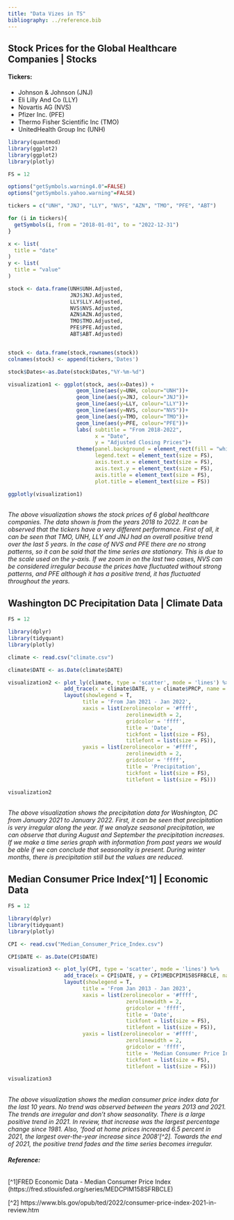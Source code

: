 ```yaml
---
title: "Data Vizes in TS"
bibliography: ../reference.bib
---
```


## Stock Prices for the Global Healthcare Companies | Stocks
#### **Tickers:**
- Johnson & Johnson (JNJ)
- Eli Lilly And Co (LLY)
- Novartis AG (NVS)
- Pfizer Inc. (PFE)
- Thermo Fisher Scientific Inc (TMO)
- UnitedHealth Group Inc (UNH)
```r
library(quantmod)
library(ggplot2)
library(ggplot2)
library(plotly)

FS = 12

options("getSymbols.warning4.0"=FALSE)
options("getSymbols.yahoo.warning"=FALSE)

tickers = c("UNH", "JNJ", "LLY", "NVS", "AZN", "TMO", "PFE", "ABT")

for (i in tickers){
  getSymbols(i, from = "2018-01-01", to = "2022-12-31")
}

x <- list(
  title = "date"
)
y <- list(
  title = "value"
)

stock <- data.frame(UNH$UNH.Adjusted,
                    JNJ$JNJ.Adjusted,
                    LLY$LLY.Adjusted,
                    NVS$NVS.Adjusted,
                    AZN$AZN.Adjusted,
                    TMO$TMO.Adjusted,
                    PFE$PFE.Adjusted,
                    ABT$ABT.Adjusted)


stock <- data.frame(stock,rownames(stock))
colnames(stock) <- append(tickers,'Dates')

stock$Dates<-as.Date(stock$Dates,"%Y-%m-%d")

visualization1 <- ggplot(stock, aes(x=Dates)) +
                      geom_line(aes(y=UNH, colour="UNH"))+
                      geom_line(aes(y=JNJ, colour="JNJ"))+
                      geom_line(aes(y=LLY, colour="LLY"))+
                      geom_line(aes(y=NVS, colour="NVS"))+
                      geom_line(aes(y=TMO, colour="TMO"))+
                      geom_line(aes(y=PFE, colour="PFE"))+
                      labs( subtitle = "From 2018-2022",
                            x = "Date",
                            y = "Adjusted Closing Prices")+
                      theme(panel.background = element_rect(fill = "white", colour = "grey50"),
                            legend.text = element_text(size = FS),
                            axis.text.x = element_text(size = FS),
                            axis.text.y = element_text(size = FS),
                            axis.title = element_text(size = FS),
                            plot.title = element_text(size = FS))

ggplotly(visualization1)
```

<br/>
*The above visualization shows the stock prices of 6 global healthcare companies. The data shown is from the years 2018 to 2022. It can be observed that the tickers have a very different performance. First of all, it can be seen that TMO, UNH, LLY and  JNJ had an overall positive trend over the last 5 years. In the case of NVS and PFE there are no strong patterns, so it can be said that the time series are stationary. This is due to the scale used on the y-axis. If we zoom in on the last two cases, NVS can be considered irregular because the prices have fluctuated without strong patterns, and PFE although it has a positive trend, it has fluctuated throughout the years.*


## Washington DC Precipitation Data | Climate Data
```r

FS = 12

library(dplyr)
library(tidyquant)
library(plotly)

climate <- read.csv("climate.csv")

climate$DATE <- as.Date(climate$DATE)

visualization2 <- plot_ly(climate, type = 'scatter', mode = 'lines') %>%
                  add_trace(x = climate$DATE, y = climate$PRCP, name = 'Precipitation', line=list(color='rgb(174, 198, 207)')) %>%
                  layout(showlegend = T,
                        title = 'From Jan 2021 - Jan 2022', 
                        xaxis = list(zerolinecolor = '#ffff',
                                      zerolinewidth = 2,
                                      gridcolor = 'ffff',
                                      title = 'Date',
                                      tickfont = list(size = FS),
                                      titlefont = list(size = FS)),
                        yaxis = list(zerolinecolor = '#ffff',
                                      zerolinewidth = 2,
                                      gridcolor = 'ffff',
                                      title = 'Precipitation',
                                      tickfont = list(size = FS),
                                      titlefont = list(size = FS)))

visualization2

```

<br/>
*The above visualization shows the precipitation data for Washington, DC from January 2021 to January 2022. First, it can be seen that precipitation is very irregular along the year. If we analyze seasonal precipitation, we can observe that during August and September the precipitation increases. If we make a time series graph with information from past years we would be able if we can conclude that seasonality is present. During winter months, there is precipitation still but the values are reduced.*

## Median Consumer Price Index[^1] | Economic Data
```r

FS = 12

library(dplyr)
library(tidyquant)
library(plotly)

CPI <- read.csv("Median_Consumer_Price_Index.csv")

CPI$DATE <- as.Date(CPI$DATE)

visualization3 <- plot_ly(CPI, type = 'scatter', mode = 'lines') %>%
                  add_trace(x = CPI$DATE, y = CPI$MEDCPIM158SFRBCLE, name = 'Median Consumer Price Index', line=list(color='rgb(174, 198, 207)')) %>%
                  layout(showlegend = T,
                        title = 'From Jan 2013 - Jan 2023', 
                        xaxis = list(zerolinecolor = '#ffff',
                                      zerolinewidth = 2,
                                      gridcolor = 'ffff',
                                      title = 'Date',
                                      tickfont = list(size = FS),
                                      titlefont = list(size = FS)),
                        yaxis = list(zerolinecolor = '#ffff',
                                      zerolinewidth = 2,
                                      gridcolor = 'ffff',
                                      title = 'Median Consumer Price Index',
                                      tickfont = list(size = FS),
                                      titlefont = list(size = FS)))

visualization3

```

<br/>
*The above visualization shows the median consumer price index data for the last 10 years. No trend was observed between the years 2013 and 2021. The trends are irregular and don't show seasonality. There is a large positive trend in 2021. In review, that increase was the largest percentage change since 1981. Also, 'food at home prices increased 6.5 percent in 2021, the largest over-the-year increase since 2008'[^2]. Towards the end of 2021, the positive trend fades and the time series becomes irregular.*

###### **Reference:**
[^1]FRED Economic Data - Median Consumer Price Index (https://fred.stlouisfed.org/series/MEDCPIM158SFRBCLE)

::: {#refs}
:::

[^2] https://www.bls.gov/opub/ted/2022/consumer-price-index-2021-in-review.htm